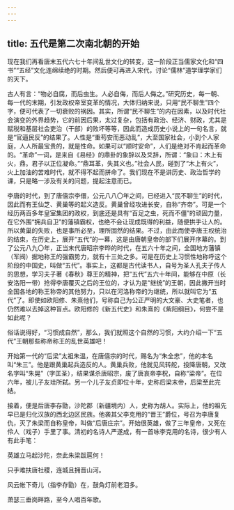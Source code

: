 ```yaml
---
---
---
```

title: 五代是第二次南北朝的开始
---




现在我们再看唐末五代六七十年间乱世文化的转变，这一阶段正当儒家文化和“四书”“五经”文化连绵续绝的时期。然后便可再进入宋代，讨论“儒林”道学理学家们的天下。

古人有言：“物必自腐，而后虫生。人必自侮，而后人侮之。”研究历史，每一朝、每一代的末期，引发政权帝室变革的情况，大体归纳来说，只用“民不聊生”四个字，便可代表了一切衰败的祸因。其实，所谓“民不聊生”的内在因素，以及时代社会演变的外界趋势，它的前因后果，太过复杂，包括有政治、经济、财政，尤其是赋税和基层社会吏治（干部）的败坏等等，因此而造成历史小说上的一句名言，就是“官逼民反”的结果了。人性是“重苟安而恶动乱”，大至国家社会，小到个人家庭，人人所最宝贵的，就是性命。如果可以“顺时安命”，人们是绝对不肯起而革命的。“革命”一词，是来自《易经》的鼎卦的象辞以及爻辞，所谓：“象曰：木上有火，鼎。君子以正位凝命。”“鼎耳革，失其义也。”社会人民，碰到了“木上有火”，火上加油的苦难时代，就不得不起而拼命了。我们现在不是讲历史、政治哲学的课，只是略一涉及有关的问题，提起注意而已。

李唐的时代，到了唐僖宗李儇，公元八八〇年之间，已经进入“民不聊生”的时代，因此而有王仙芝、黄巢等的起义造反。黄巢曾经攻进长安，自称“齐帝”。可是一个经历两百多年皇室集团的政权，到底还是具有“百足之虫，死而不僵”的顽固力量，在它外围“拥兵自卫”的藩镇霸权，也绝不会让现成既得的利益，随便拱手让人的。所以黄巢的失败，也是事所必至，理所固然的结果。不过，由此而使李唐王权统治的结束，在历史上，展开“五代”的一幕，这是由唐朝皇帝的部下们展开序幕的。到了公元八九〇年，正当末代唐昭宗李晔的时代，在五六十年之间，全国地方藩镇（军阀）据地称王的强霸势力，就有十三处之多。可是在历史上习惯性地称呼这个阶段的中国史，叫做“五代”。事实上，这都是古代读书人，自号为圣人孔夫子传人的思想，学习夫子著《春秋》尊王的精神，把“五代”五六十年间，能够在中原（长安洛阳一带）抢得李唐覆灭之后的王位的，才认为是“继统”的王朝，因此撇开当时全国各地的称王称帝的其他努力，只以在河洛称帝的为继统，所以就叫它为“五代”了。即使如欧阳修、朱熹他们，号称自己为公正严明的大文豪、大史笔者，也仍然难以去掉这种盲点。欧阳修的《新五代史》和朱熹的《紫阳纲目》，何尝不是如此呢？

俗话说得好，“习惯成自然”，那么，我们就照这个自然的习惯，大约介绍一下“五代”王朝那些称帝称王的乱世英雄吧！

开始第一代的“后梁”太祖朱温，在唐僖宗的时代，赐名为“朱全忠”，他的本名叫“朱三”。他是跟黄巢起兵造反的人。黄巢兵败，他就见风转舵，投降唐朝，又改名字叫“朱晃”（字匡圣），结果谋杀唐昭宗，废了唐哀帝李柷，自称“梁帝”。在位六年，被儿子友珪所弑。另一个儿子友贞即位十年，史称后梁末帝，后梁至此完结。

接着，便是后唐李存勖，沙陀郡（新疆境内）人，史称为胡人。实际上，他的祖先早已是归化汉族的西北边区民族。他袭其父李克用的“晋王”爵位，号召为李唐复仇，灭了朱梁而自称皇帝，叫做“后唐庄宗”。开始很英雄，做了三年皇帝，又死在伶人（戏子）手里了事。清初的名诗人严遂成，有一首咏李克用的名诗，很少有人有此手笔：

英雄立马起沙陀，奈此朱梁跋扈何！

只手难扶唐社稷，连城且拥晋山河。

风云帐下奇儿（指李存勖）在，鼓角灯前老泪多。

萧瑟三垂岗畔路，至今人唱百年歌。